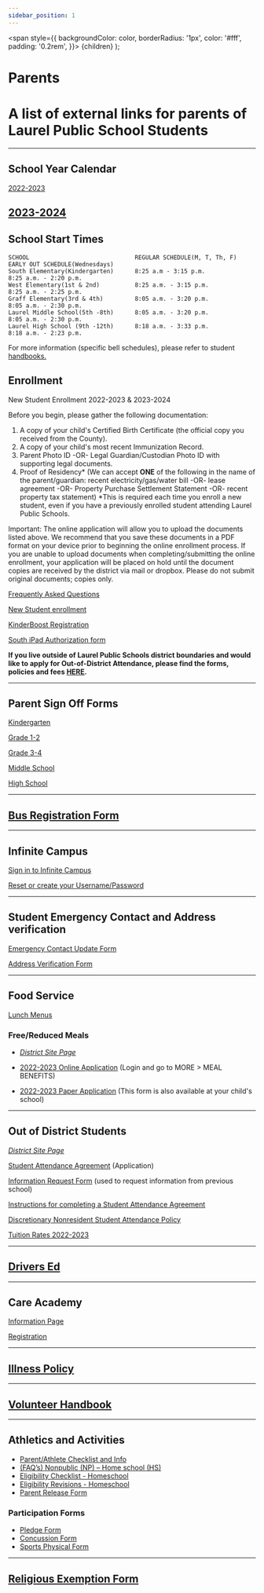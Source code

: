 ```yaml
---
sidebar_position: 1
---
```

  <span
    style={{
      backgroundColor: color,
      borderRadius: '1px',
      color: '#fff',
      padding: '0.2rem',
    }}>
    {children}
  </span>
);

# Parents

A list of external links for parents of Laurel Public School Students
=====================================================================
---
## School Year Calendar
[2022-2023](https://resources.finalsite.net/images/v1654893801/laurelk12mtus/l91xjlsecbumc5ca7ouv/2022-2023CalendarFinal.pdf)

[2023-2024](https://resources.finalsite.net/images/v1676396553/laurelk12mtus/wo1umk3mfytk1ef8dctl/2023-2024Calendar.pdf)
--- 
## School Start Times
```
SCHOOL                              REGULAR SCHEDULE(M, T, Th, F)              EARLY OUT SCHEDULE(Wednesdays)
South Elementary(Kindergarten)      8:25 a.m - 3:15 p.m.                       8:25 a.m. - 2:20 p.m.
West Elementary(1st & 2nd)          8:25 a.m. - 3:15 p.m.	                   8:25 a.m. - 2:25 p.m.
Graff Elementary(3rd & 4th)         8:05 a.m. - 3:20 p.m.	                   8:05 a.m. - 2:30 p.m.
Laurel Middle School(5th -8th)      8:05 a.m. - 3:20 p.m.	                   8:05 a.m. - 2:30 p.m.
Laurel High School (9th -12th)      8:18 a.m. - 3:33 p.m.	                   8:18 a.m. - 2:23 p.m.
```
For more information (specific bell schedules), please refer to student [handbooks.](/docs/category/handbooks)
## Enrollment
New Student Enrollment  2022-2023 & 2023-2024

 

Before you begin, please gather the following documentation:

1. A copy of your child's Certified Birth Certificate (the official copy you received from the County).
2. A copy of your child's most recent Immunization Record.
3. Parent Photo ID -OR- Legal Guardian/Custodian Photo ID with supporting legal documents.
4. Proof of Residency* (We can accept **ONE** of the following in the name of the parent/guardian: recent electricity/gas/water bill -OR- lease agreement -OR- Property Purchase Settlement Statement -OR- recent property tax statement) *This is required each time you enroll a new student, even if you have a previously enrolled student attending Laurel Public Schools. 

Important: The online application will allow you to upload the documents listed above. We recommend that you save these documents in a PDF format on your device prior to beginning the online enrollment process. If you are unable to upload documents when completing/submitting the online enrollment, your application will be placed on hold until the document copies are received by the district via mail or dropbox. Please do not submit original documents; copies only.
 

[Frequently Asked Questions](https://resources.finalsite.net/images/v1650572439/laurelk12mtus/ofqrtc24vnowhg1ijhax/newstudentenrollmentfaqs.pdf)

[New Student enrollment](https://mtdecloud2.infinitecampus.org/campus/apps/olr/application/login/email-choose-year)

[KinderBoost Registration](https://www.laurel.k12.mt.us/fs/form-manager/view/a416189c-7aca-4a4c-a9a1-99585fe36304)

[South iPad Authorization form](https://www.laurel.k12.mt.us/fs/form-manager/view/163472d7-fb94-4614-8c96-491224717d2a)

**If you live outside of Laurel Public Schools district boundaries and would like to apply for Out-of-District Attendance,
please find the forms, policies and fees [HERE](#out-of-district-students).**

---

## Parent Sign Off Forms
[Kindergarten](https://www.laurel.k12.mt.us/fs/form-manager/view/fbabf25a-5f79-4ae8-8674-79a90688681f)

[Grade 1-2](https://www.laurel.k12.mt.us/fs/form-manager/view/a1059c9a-03ed-4138-9112-364631d04ac2)

[Grade 3-4](https://www.laurel.k12.mt.us/fs/form-manager/view/87499ec4-03d1-4b60-ac36-452a9461ba04)

[Middle School](https://www.laurel.k12.mt.us/fs/form-manager/view/2d53aeb5-ed18-47a8-adc7-1ae4cec3ae12)

[High School](https://www.laurel.k12.mt.us/fs/form-manager/view/0374b9c2-a4be-4e39-b7b4-88e7a2354b1e)

---

## [Bus Registration Form](https://laurel.flowforms.io/busregistration)

---

## Infinite Campus

[Sign in to Infinite Campus](https://mtdecloud2.infinitecampus.org/campus/portal/laurel.jsp)

[Reset or create your Username/Password](https://laurelschools.atlassian.net/servicedesk/customer/portal/5/group/20/create/73)

---
## Student Emergency Contact and Address verification
[Emergency Contact Update Form](https://resources.finalsite.net/images/v1650572412/laurelk12mtus/vwplv5n4ys6ezwam9sse/emergencycontactupdateform-webversion.pdf)

[Address Verification Form](https://resources.finalsite.net/images/v1650572464/laurelk12mtus/q775m0znqdf9ufobu6ad/addressverificationstatementweb221.pdf)

---
## Food Service
[Lunch Menus](https://laurelsd.sodexomyway.com/)
### Free/Reduced Meals
- [*District Site Page*](https://www.laurel.k12.mt.us/parent/freereduced-meals)

- [2022-2023 Online Application](https://mtdecloud2.infinitecampus.org/campus/portal/laurel.jsp) (Login and go to MORE > MEAL BENEFITS) 

- [2022-2023 Paper Application](https://drive.google.com/file/d/1PgM1r_bB8Oy3aVsQPrkCwCXip5ZGxOBv/view) (This form is also available at your child's school)

---
## Out of District Students
[*District Site Page*](https://www.laurel.k12.mt.us/parent/student-enrollment/out-of-district-students)

[Student Attendance Agreement](https://resources.finalsite.net/images/v1678808477/laurelk12mtus/etos4nrte1ajq4rzdjdq/FP-141ParentorDistrictStudentAttendanceAgreement_1.pdf) (Application)

[Information Request Form](https://resources.finalsite.net/images/v1678808578/laurelk12mtus/oizk9gvhv5sdegbzjkfj/OODInformationRequestForm23-24.pdf) (used to request information from previous school)

[Instructions for completing a Student Attendance Agreement](https://resources.finalsite.net/images/v1678808653/laurelk12mtus/lhxexaqiqmhz2i77rjzb/InstructionsforcompletinganFP-14123-24.pdf)

[Discretionary Nonresident Student Attendance Policy](https://simbli.eboardsolutions.com/Policy/ViewPolicy.aspx?S=36031292&revid=AuSEJ9MLdxE71JFLVv83lg==&ptid=amIgTZiB9plushNjl6WXhfiOQ==&secid=&PG=6&IRP=0&isPndg=false)

[Tuition Rates 2022-2023](https://resources.finalsite.net/images/v1678808995/laurelk12mtus/rzk100gihhkzimet2xyg/TuitionRates2023-2024.pdf)

---
## [Drivers Ed](https://www.laurel.k12.mt.us/quick-links/drivers-education-classes)
---
## Care Academy
[Information Page](https://www.laurel.k12.mt.us/parent/care-academy-united-way)

[Registration](https://www.unitedwayyellowstone.org/applications-other-forms)

---
## [Illness Policy](https://resources.finalsite.net/images/v1650575693/laurelk12mtus/xbrluxdmsvs5luo43buk/illnesspolicy1.pdf)

---

## [Volunteer Handbook](https://drive.google.com/file/d/1ZBonnr1X9hJZ4gRxsNvCXDCtR0HbeFyz/view)

---
## Athletics and Activities
- [Parent/Athlete Checklist and Info](https://docs.google.com/document/d/1bsKaaUZSod55sp-5f0I7Vc2LFtqz3ZZfzZjE1__BlAo/edit)
- [(FAQ’s) Nonpublic (NP) – Home school (HS)](https://www.laurel.k12.mt.us/fs/resource-manager/view/77225d87-2ec3-441b-b5cd-f97833a6f3e2)
- [Eligibility Checklist - Homeschool](https://www.laurel.k12.mt.us/fs/resource-manager/view/f0fea885-059a-462b-964d-ba946b848689)
- [Eligibility Revisions - Homeschool](https://www.laurel.k12.mt.us/fs/resource-manager/view/9cf4aeab-71c0-4849-b2c0-7edee4ef8c79)
- [Parent Release Form](https://drive.google.com/file/d/1Lw_wtv-Fhku0xFnM5MdkrpcAF6GORqjN/view?usp=sharing)
### Participation Forms
- [Pledge Form](https://www.laurel.k12.mt.us/fs/resource-manager/view/6d05fbfd-a695-4bcd-aeae-200a8a3cb3a3)
- [Concussion Form](https://www.laurel.k12.mt.us/fs/resource-manager/view/0726482d-0aab-4957-9744-75eca02036f9)
- [Sports Physical Form](https://cdn1.sportngin.com/attachments/document/ad7e-1857956/Pre-participationPhysicalForm-2022-23_1_.pdf#_ga=2.225630942.511108639.1660254334-1992758709.1660254333)

---

## [Religious Exemption Form](https://resources.finalsite.net/images/v1650572778/laurelk12mtus/zbfsznwsycolbk4cezhy/religiousexemptionform.pdf)